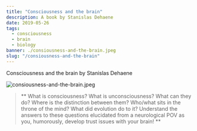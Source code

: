 ---
title: "Consciousness and the brain"
description: A book by Stanislas Dehaene
date: 2019-05-26
tags:
  - consciousness
  - brain
  - biology
banner: ./consiousness-and-the-brain.jpeg
slug: "/consiousness-and-the-brain"
---

Consciousness and the brain by Stanislas Dehaene

![consiousness-and-the-brain.jpeg](consiousness-and-the-brain.jpeg)

> ** What is consciousness? What is unconsciousness? What can they do? Where is the distinction between them? Who/what sits in the throne of the mind? What did evolution do to it? Understand the answers to these questions elucidated from a neurological POV as you, humorously, develop trust issues with your brain! **